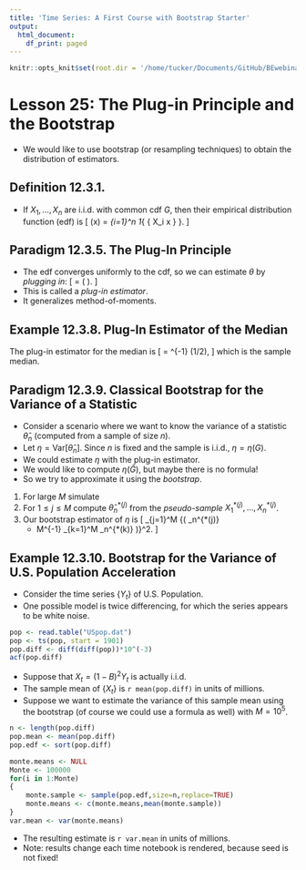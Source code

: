 ```yaml
---
title: 'Time Series: A First Course with Bootstrap Starter'
output:
  html_document:
    df_print: paged
---
```


```r
knitr::opts_knit$set(root.dir = '/home/tucker/Documents/GitHub/BEwebinar/Data')
```

# Lesson 25: The Plug-in Principle and the Bootstrap

- We would like to use bootstrap (or resampling techniques) to obtain the distribution of estimators.

 


## Definition 12.3.1.

- If $X_1, \ldots, X_n$ are i.i.d. with common cdf $G$, then their empirical distribution function (edf) is
\[
 \widehat{G} (x)  =  \frac{1}{n} \sum_{i=1}^n  1_{ \{ X_i \leq x \} }.
\]


## Paradigm 12.3.5. The Plug-In Principle

- The edf converges uniformly to the cdf, so we can estimate $\theta$ by *plugging in*:
\[
 \widehat{\theta} = \theta ( \widehat{G}).
\]
- This is called a *plug-in estimator*.  
- It generalizes method-of-moments.

## Example 12.3.8. Plug-In Estimator of the Median

The plug-in estimator for the median is
\[
   \widehat{\theta}  = \widehat{G}^{-1} (1/2),
\]
 which is the sample median.
 
## Paradigm 12.3.9.  Classical Bootstrap for the Variance of a Statistic

- Consider a scenario where we want to know the variance of a statistic $\widehat{\theta}_n$ (computed from a sample of size $n$).
- Let $\eta = \mbox{Var} [ \widehat{\theta}_n]$.  Since $n$ is fixed and the sample is i.i.d., $\eta = \eta (G)$.
- We could estimate $\eta$ with the plug-in estimator.
- We would like to compute $\eta (\widehat{G})$, but maybe there is no formula!
- So we try to approximate it using the *bootstrap*.

1. For large $M$ simulate
\begin{align*}
  & X_1^{*(1)}, \ldots, X_n^{*(1)} \sim \mbox{i.i.d.} \widehat{G} \\
  & X_1^{*(2)}, \ldots, X_n^{*(2)} \sim \mbox{i.i.d.} \widehat{G} \\
  & \ldots \\
  & X_1^{*(M)}, \ldots, X_n^{*(M)} \sim \mbox{i.i.d.} \widehat{G}.
\end{align*}
2. For $1 \leq j \leq M$ compute $\widehat{\theta}_n^{*(j)}$ from the *pseudo-sample* $X_1^{*(j)}, \ldots, X_n^{*(j)}$.
3. Our bootstrap estimator of $\eta$ is
\[
  \frac{1}{M} \sum_{j=1}^M {\left( \widehat{\theta}_n^{*(j)}
   -  M^{-1} \sum_{k=1}^M \widehat{\theta}_n^{*(k)} \right)}^2.
\]



## Example 12.3.10.  Bootstrap for the Variance of U.S. Population Acceleration

- Consider the time series $\{ Y_t \}$ of U.S. Population. 
- One possible model is twice differencing, for which the series appears to be white noise.

```r
pop <- read.table("USpop.dat")
pop <- ts(pop, start = 1901)
pop.diff <- diff(diff(pop))*10^(-3)
acf(pop.diff)
```

- Suppose that $X_t = {(1-B)}^2 Y_t$ is actually i.i.d.
- The sample mean of $\{ X_t \}$ is `r mean(pop.diff)` in units of millions.
- Suppose we want to estimate the variance of this sample mean using the bootstrap (of course we could use a formula as well) with $M = 10^5$.

```r
n <- length(pop.diff)
pop.mean <- mean(pop.diff)
pop.edf <- sort(pop.diff)

monte.means <- NULL
Monte <- 100000
for(i in 1:Monte)
{
	monte.sample <- sample(pop.edf,size=n,replace=TRUE)
	monte.means <- c(monte.means,mean(monte.sample))
}
var.mean <- var(monte.means)
```

- The resulting estimate is `r var.mean` in units of millions.
- Note: results change each time notebook is rendered, because seed is not fixed!


